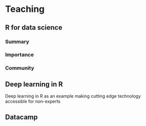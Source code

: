 # Teaching

## R for data science
### Summary
### Importance
### Community

## Deep learning in R
  Deep learning in R as an example making cutting edge technology accessible for non-experts

## Datacamp
